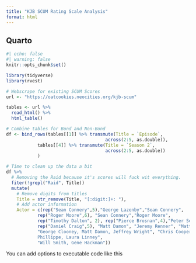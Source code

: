 ```yaml
---
title: "KJB SCUM Rating Scale Analysis"
format: html
---
```


## Quarto

```r
#| echo: false
#| warning: false
knitr::opts_chunk$set()

library(tidyverse)
library(rvest)

# Webscrape for existing SCUM Scores
url <- "https://oatcookies.neocities.org/kjb-scum"

tables <- url %>% 
  read_html() %>% 
  html_table()

# Combine tables for Bond and Non-Bond
df <- bind_rows(tables[[1]] %>% transmute(Title = `Epi­sode`,
                                      across(2:5, as.double)),
            tables[[4]] %>% transmute(Title = `Season 2`,
                                      across(2:5, as.double))
            )

# Time to clean up the data a bit
df %>% 
  # Removing the Raid because it's scores will fuck wit everything.
  fiter(!grepl("Raid", Title))
  mutate(
    # Remove digits from titles
    Title = str_remove(Title, "[:digit:]+: "),
    # Add actor information
    Actor = c(rep("Sean Connery",5),"George Lazenby","Sean Connery",
            rep("Roger Moore",6), "Sean Connery","Roger Moore",
            rep("Timothy Dalton", 2), rep("Pierce Brosnan",4),"Peter Sellers et al.",
            rep("Daniel Craig",5), "Matt Damon", "Jeremy Renner", "Matt Damon",
            "George Clooney, Matt Damon, Jeffrey Wright", "Chris Cooper, Ryan
            Phillippe, Laura Linney",
            "Will Smith, Gene Hackman"))

```

You can add options to executable code like this 

```r

```

